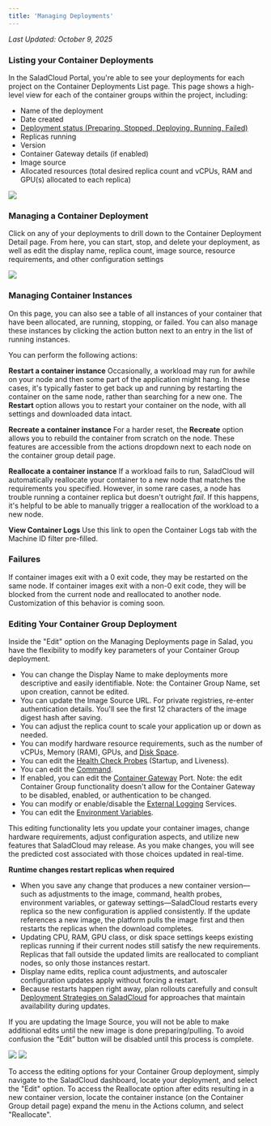```yaml
---
title: 'Managing Deployments'
---
```


_Last Updated: October 9, 2025_

### Listing your Container Deployments

In the SaladCloud Portal, you're able to see your deployments for each project on the Container Deployments List page.
This page shows a high-level view for each of the container groups within the project, including:

- Name of the deployment
- Date created
- [Deployment status (Preparing, Stopped, Deploying, Running, Failed)](/container-engine/explanation/container-groups/deployment-lifecycle)
- Replicas running
- Version
- Container Gateway details (if enabled)
- Image source
- Allocated resources (total desired replica count and vCPUs, RAM and GPU(s) allocated to each replica)

<img src="/container-engine/images/portal-list-container-groups.png" />

### Managing a Container Deployment

Click on any of your deployments to drill down to the Container Deployment Detail page. From here, you can start, stop,
and delete your deployment, as well as edit the display name, replica count, image source, resource requirements, and
other configuration settings

<img src="/container-engine/images/portal-view-container-group.png" />

### Managing Container Instances

On this page, you can also see a table of all instances of your container that have been allocated, are running,
stopping, or failed. You can also manage these instances by clicking the action button next to an entry in the list of
running instances.

You can perform the following actions:

**Restart a container instance** Occasionally, a workload may run for awhile on your node and then some part of the
application might hang. In these cases, it's typically faster to get back up and running by restarting the container on
the same node, rather than searching for a new one. The **Restart** option allows you to restart your container on the
node, with all settings and downloaded data intact.

**Recreate a container instance** For a harder reset, the **Recreate** option allows you to rebuild the container from
scratch on the node. These features are accessible from the actions dropdown next to each node on the container group
detail page.

**Reallocate a container instance** If a workload fails to run, SaladCloud will automatically reallocate your container
to a new node that matches the requirements you specified. However, in some rare cases, a node has trouble running a
container replica but doesn't outright _fail_. If this happens, it's helpful to be able to manually trigger a
reallocation of the workload to a new node.

**View Container Logs** Use this link to open the Container Logs tab with the Machine ID filter pre-filled.

### Failures

If container images exit with a 0 exit code, they may be restarted on the same node. If container images exit with a
non-0 exit code, they will be blocked from the current node and reallocated to another node. Customization of this
behavior is coming soon.

### Editing Your Container Group Deployment

Inside the "Edit" option on the Managing Deployments page in Salad, you have the flexibility to modify key parameters of
your Container Group deployment.

- You can change the Display Name to make deployments more descriptive and easily identifiable. Note: the Container
  Group Name, set upon creation, cannot be edited.
- You can update the Image Source URL. For private registries, re-enter authentication details. You'll see the first 12
  characters of the image digest hash after saving.
- You can adjust the replica count to scale your application up or down as needed.
- You can modify hardware resource requirements, such as the number of vCPUs, Memory (RAM), GPUs, and
  [Disk Space](/container-engine/explanation/container-groups/disk-space).
- You can edit the [Health Check Probes](/container-engine/explanation/infrastructure-platform/health-probes) (Startup,
  and Liveness).
- You can edit the [Command](/container-engine/how-to-guides/specifying-a-command).
- If enabled, you can edit the [Container Gateway](/container-engine/explanation/infrastructure-platform/networking)
  Port. Note: the edit Container Group functionality doesn't allow for the Container Gateway to be disabled, enabled, or
  authentication to be changed.
- You can modify or enable/disable the
  [External Logging](/container-engine/explanation/infrastructure-platform/external-logging) Services.
- You can edit the [Environment Variables](/container-engine/how-to-guides/environment-variables).

This editing functionality lets you update your container images, change hardware requirements, adjust configuration
aspects, and utilize new features that SaladCloud may release. As you make changes, you will see the predicted cost
associated with those choices updated in real-time.

**Runtime changes restart replicas when required**

- When you save any change that produces a new container version—such as adjustments to the image, command, health
  probes, environment variables, or gateway settings—SaladCloud restarts every replica so the new configuration is
  applied consistently. If the update references a new image, the platform pulls the image first and then restarts the
  replicas when the download completes.
- Updating CPU, RAM, GPU class, or disk space settings keeps existing replicas running if their current nodes still
  satisfy the new requirements. Replicas that fall outside the updated limits are reallocated to compliant nodes, so
  only those instances restart.
- Display name edits, replica count adjustments, and autoscaler configuration updates apply without forcing a restart.
- Because restarts happen right away, plan rollouts carefully and consult
  [Deployment Strategies on SaladCloud](/container-engine/how-to-guides/deployment-strategies) for approaches that
  maintain availability during updates.

If you are updating the Image Source, you will not be able to make additional edits until the new image is done
preparing/pulling. To avoid confusion the “Edit” button will be disabled until this process is complete.

<img src="/container-engine/images/portal-container-instance-actions.png" />

<img src="/container-engine/images/portal-container-instance-version.png" />

To access the editing options for your Container Group deployment, simply navigate to the SaladCloud dashboard, locate
your deployment, and select the "Edit" option. To access the Reallocate option after edits resulting in a new container
version, locate the container instance (on the Container Group detail page) expand the menu in the Actions column, and
select "Reallocate".

